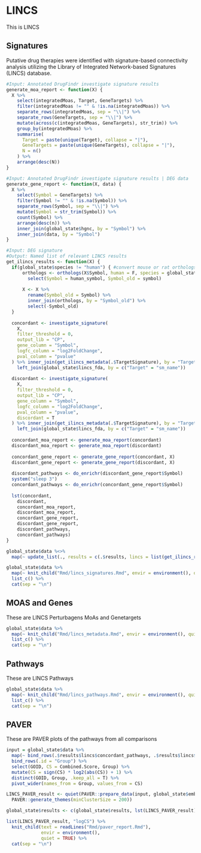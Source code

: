 # LINCS

This is LINCS

## Signatures

Putative drug therapies were identified with signature-based connectivity analysis utilizing the Library of Integrated Network-based Signatures (LINCS) database.

```r
#Input: Annotated DrugFindr investigate signature results
generate_moa_report <- function(X) {
  X %>%
    select(integratedMoas, Target, GeneTargets) %>%
    filter(integratedMoas != "" & !is.na(integratedMoas)) %>%
    separate_rows(integratedMoas, sep = "\\|") %>%
    separate_rows(GeneTargets, sep = "\\|") %>%
    mutate(across(c(integratedMoas, GeneTargets), str_trim)) %>%
    group_by(integratedMoas) %>%
    summarise(
      Target = paste(unique(Target), collapse = "|"),
      GeneTargets = paste(unique(GeneTargets), collapse = "|"),
      N = n()
    ) %>%
    arrange(desc(N))
}

#Input: Annotated DrugFindr investigate signature results | DEG data
generate_gene_report <- function(X, data) {
  X %>%
    select(Symbol = GeneTargets) %>%
    filter(Symbol != "" & !is.na(Symbol)) %>%
    separate_rows(Symbol, sep = "\\|") %>%
    mutate(Symbol = str_trim(Symbol)) %>%
    count(Symbol) %>%
    arrange(desc(n)) %>%
    inner_join(global_state$hgnc, by = "Symbol") %>%
    inner_join(data, by = "Symbol")
}

#Input: DEG signature
#Output: Named list of relevant LINCS results
get_ilincs_results <- function(X) {
  if(global_state$species != "human") { #convert mouse or rat orthologs to human genes for lincs
      orthologs <- orthologs(X$Symbol, human = F, species = global_state$species) %>%
        select(Symbol = human_symbol, Symbol_old = symbol)
      
      X <- X %>%
        rename(Symbol_old = Symbol) %>%
        inner_join(orthologs, by = "Symbol_old") %>%
        select(-Symbol_old)
  }
  
  concordant <- investigate_signature(
    X,
    filter_threshold = 0,
    output_lib = "CP",
    gene_column = "Symbol",
    logfc_column = "log2FoldChange",
    pval_column = "pvalue"
  ) %>% inner_join(get_ilincs_metadata(.$TargetSignature), by = "TargetSignature") %>%
    left_join(global_state$lincs_fda, by = c("Target" = "sm_name"))
  
  discordant <- investigate_signature(
    X,
    filter_threshold = 0,
    output_lib = "CP",
    gene_column = "Symbol",
    logfc_column = "log2FoldChange",
    pval_column = "pvalue",
    discordant = T
  ) %>% inner_join(get_ilincs_metadata(.$TargetSignature), by = "TargetSignature") %>%
    left_join(global_state$lincs_fda, by = c("Target" = "sm_name"))
  
  concordant_moa_report <- generate_moa_report(concordant)
  discordant_moa_report <- generate_moa_report(discordant)
  
  concordant_gene_report <- generate_gene_report(concordant, X)
  discordant_gene_report <- generate_gene_report(discordant, X)
  
  discordant_pathways <- do_enrichr(discordant_gene_report$Symbol) 
  system("sleep 3")
  concordant_pathways <- do_enrichr(concordant_gene_report$Symbol)
  
  lst(concordant,
    discordant,
    concordant_moa_report,
    discordant_moa_report,
    concordant_gene_report,
    discordant_gene_report,
    discordant_pathways,
    concordant_pathways)
}

global_state$data %<>%
  map(~ update_list(., results = c(.$results, lincs = list(get_ilincs_results(.$data)))))

global_state$data %>%
  map(~ knit_child("Rmd/lincs_signatures.Rmd", envir = environment(), quiet = TRUE)) %>%
  list_c() %>%
  cat(sep = "\n")
```

## MOAS and Genes

These are LINCS Perturbagens MoAs and Genetargets

```r
global_state$data %>%
  map(~ knit_child("Rmd/lincs_metadata.Rmd", envir = environment(), quiet = TRUE)) %>%
  list_c() %>%
  cat(sep = "\n")
```

## Pathways

These are LINCS Pathways

```r
global_state$data %>%
  map(~ knit_child("Rmd/lincs_pathways.Rmd", envir = environment(), quiet = TRUE)) %>%
  list_c() %>%
  cat(sep = "\n")
```

## PAVER

These are PAVER plots of the pathways from all comparisons

```r
input = global_state$data %>%
  map(~ bind_rows(.$results$lincs$concordant_pathways, .$results$lincs$discordant_pathways %>% mutate(Combined.Score = Combined.Score * -1))) %>%
  bind_rows(.id = "Group") %>%
  select(GOID, CS = Combined.Score, Group) %>%
  mutate(CS = sign(CS) * log2(abs(CS)) + 1) %>%
  distinct(GOID, Group, .keep_all = T) %>%
  pivot_wider(names_from = Group, values_from = CS)

LINCS_PAVER_result <- quiet(PAVER::prepare_data(input, global_state$embeddings, global_state$term2name) %>%
  PAVER::generate_themes(minClusterSize = 200))

global_state$results <- c(global_state$results, lst(LINCS_PAVER_result))

list(LINCS_PAVER_result, "logCS") %>%
  knit_child(text = readLines("Rmd/paver_report.Rmd"),
             envir = environment(),
             quiet = TRUE) %>%
  cat(sep = "\n")
```
